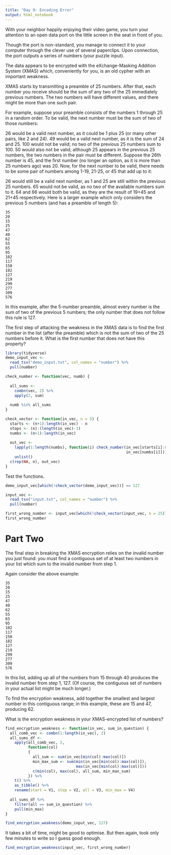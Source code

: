 ```yaml
---
title: "Day 9: Encoding Error"
output: html_notebook
---
```


With your neighbor happily enjoying their video game, you turn your attention to an open data port on the little screen in the seat in front of you.

Though the port is non-standard, you manage to connect it to your computer through the clever use of several paperclips. Upon connection, the port outputs a series of numbers (your puzzle input).

The data appears to be encrypted with the eXchange-Masking Addition System (XMAS) which, conveniently for you, is an old cypher with an important weakness.

XMAS starts by transmitting a preamble of 25 numbers. After that, each number you receive should be the sum of any two of the 25 immediately previous numbers. The two numbers will have different values, and there might be more than one such pair.

For example, suppose your preamble consists of the numbers 1 through 25 in a random order. To be valid, the next number must be the sum of two of those numbers:

26 would be a valid next number, as it could be 1 plus 25 (or many other pairs, like 2 and 24).
49 would be a valid next number, as it is the sum of 24 and 25.
100 would not be valid; no two of the previous 25 numbers sum to 100.
50 would also not be valid; although 25 appears in the previous 25 numbers, the two numbers in the pair must be different.
Suppose the 26th number is 45, and the first number (no longer an option, as it is more than 25 numbers ago) was 20. Now, for the next number to be valid, there needs to be some pair of numbers among 1-19, 21-25, or 45 that add up to it:

26 would still be a valid next number, as 1 and 25 are still within the previous 25 numbers.
65 would not be valid, as no two of the available numbers sum to it.
64 and 66 would both be valid, as they are the result of 19+45 and 21+45 respectively.
Here is a larger example which only considers the previous 5 numbers (and has a preamble of length 5):

```
35
20
15
25
47
40
62
55
65
95
102
117
150
182
127
219
299
277
309
576
```
In this example, after the 5-number preamble, almost every number is the sum of two of the previous 5 numbers; the only number that does not follow this rule is 127.

The first step of attacking the weakness in the XMAS data is to find the first number in the list (after the preamble) which is not the sum of two of the 25 numbers before it. What is the first number that does not have this property?

```r
library(tidyverse)
demo_input_vec <-
  read_tsv("demo_input.txt", col_names = "number") %>%
  pull(number)
```

```r
check_number <- function(vec, numb) {
  
  all_sums <-
    combn(vec, 2) %>%
    apply(2, sum)
  
  numb %in% all_sums
}

check_vector <- function(in_vec, n = 5) {
  starts <- (n+1):length(in_vec) - n
  stops <- (n):(length(in_vec)-1)
  numbs <- (n+1):length(in_vec)
  
  out_vec <- 
    lapply(1:length(numbs), function(i) check_number(in_vec[starts[i]:stops[i]],
                                                     in_vec[numbs[i]])) %>%
    unlist()
  c(rep(NA, n), out_vec)
}
```

Test the functions.

```r
demo_input_vec[which(!check_vector(demo_input_vec))] == 127
```

```r
input_vec <-
  read_tsv("input.txt", col_names = "number") %>%
  pull(number)

first_wrong_number <- input_vec[which(!check_vector(input_vec, n = 25))[1]]
first_wrong_number
```

# Part Two
The final step in breaking the XMAS encryption relies on the invalid number you just found: you must find a contiguous set of at least two numbers in your list which sum to the invalid number from step 1.

Again consider the above example:
```
35
20
15
25
47
40
62
55
65
95
102
117
150
182
127
219
299
277
309
576
```
In this list, adding up all of the numbers from 15 through 40 produces the invalid number from step 1, 127. (Of course, the contiguous set of numbers in your actual list might be much longer.)

To find the encryption weakness, add together the smallest and largest number in this contiguous range; in this example, these are 15 and 47, producing 62.

What is the encryption weakness in your XMAS-encrypted list of numbers?

```r



find_encryption_weakness <- function(in_vec, sum_in_question) {
  all_comb_vec <- combn(1:length(in_vec), 2)
  all_sums_df <- 
    apply(all_comb_vec, 2,
          function(col) 
          {
            all_sum <- sum(in_vec[min(col):max(col)])
            min_max_sum <- sum(min(in_vec[min(col):max(col)]),
                               max(in_vec[min(col):max(col)]))
            c(min(col), max(col), all_sum, min_max_sum)
          }) %>% 
    t() %>%
    as_tibble() %>%
    rename(start = V1, stop = V2, all = V3, min_max = V4)
  
  all_sums_df %>%
    filter(all == sum_in_question) %>%
    pull(min_max)
}

find_encryption_weakness(demo_input_vec, 127)

```
It takes a bit of time, might be good to optimise. But then again, took only few minutes to write so I guess good enough.

```r
find_encryption_weakness(input_vec, first_wrong_number)
```